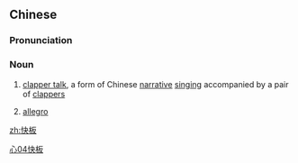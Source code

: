 ==Chinese==
{{zh-forms}}

===Pronunciation===
{{zh-pron
|m=kuàibǎn
|mn=khoài-pán
|cat=n
}}

===Noun===
{{zh-noun}}

# [[clapper talk]], a form of Chinese [[narrative]] [[singing]] accompanied by a pair of [[clapper|clappers]]
# {{lb|zh|music}} [[allegro]]

[[Category:zh:Music|心04快板]]

[[zh:快板]]